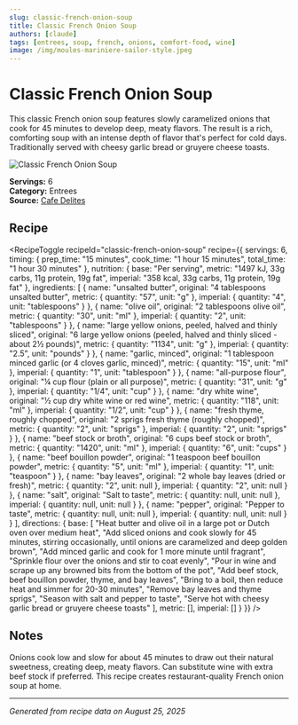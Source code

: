 ```yaml
---
slug: classic-french-onion-soup
title: Classic French Onion Soup
authors: [claude]
tags: [entrees, soup, french, onions, comfort-food, wine]
image: /img/moules-mariniere-sailor-style.jpeg
---
```



# Classic French Onion Soup

This classic French onion soup features slowly caramelized onions that cook for 45 minutes to develop deep, meaty flavors. The result is a rich, comforting soup with an intense depth of flavor that's perfect for cold days. Traditionally served with cheesy garlic bread or gruyere cheese toasts.

![Classic French Onion Soup](/img/moules-mariniere-sailor-style.jpeg)

**Servings:** 6  
**Category:** Entrees  
**Source:** [Cafe Delites](https://cafedelites.com/french-onion-soup/#wprm-recipe-container-62452)

## Recipe

<RecipeToggle 
  recipeId="classic-french-onion-soup"
  recipe={{
  servings: 6,
  timing: {
    prep_time: "15 minutes",
    cook_time: "1 hour 15 minutes",
    total_time: "1 hour 30 minutes"
  },
  nutrition: {
    base: "Per serving",
    metric: "1497 kJ, 33g carbs, 11g protein, 19g fat",
    imperial: "358 kcal, 33g carbs, 11g protein, 19g fat"
  },
  ingredients: [
    {
      name: "unsalted butter",
      original: "4 tablespoons unsalted butter",
      metric: { quantity: "57", unit: "g" },
      imperial: { quantity: "4", unit: "tablespoons" }
    },
    {
      name: "olive oil",
      original: "2 tablespoons olive oil",
      metric: { quantity: "30", unit: "ml" },
      imperial: { quantity: "2", unit: "tablespoons" }
    },
    {
      name: "large yellow onions, peeled, halved and thinly sliced",
      original: "6 large yellow onions (peeled, halved and thinly sliced - about 2½ pounds)",
      metric: { quantity: "1134", unit: "g" },
      imperial: { quantity: "2.5", unit: "pounds" }
    },
    {
      name: "garlic, minced",
      original: "1 tablespoon minced garlic (or 4 cloves garlic, minced)",
      metric: { quantity: "15", unit: "ml" },
      imperial: { quantity: "1", unit: "tablespoon" }
    },
    {
      name: "all-purpose flour",
      original: "¼ cup flour (plain or all purpose)",
      metric: { quantity: "31", unit: "g" },
      imperial: { quantity: "1/4", unit: "cup" }
    },
    {
      name: "dry white wine",
      original: "½ cup dry white wine or red wine",
      metric: { quantity: "118", unit: "ml" },
      imperial: { quantity: "1/2", unit: "cup" }
    },
    {
      name: "fresh thyme, roughly chopped",
      original: "2 sprigs fresh thyme (roughly chopped)",
      metric: { quantity: "2", unit: "sprigs" },
      imperial: { quantity: "2", unit: "sprigs" }
    },
    {
      name: "beef stock or broth",
      original: "6 cups beef stock or broth",
      metric: { quantity: "1420", unit: "ml" },
      imperial: { quantity: "6", unit: "cups" }
    },
    {
      name: "beef bouillon powder",
      original: "1 teaspoon beef bouillon powder",
      metric: { quantity: "5", unit: "ml" },
      imperial: { quantity: "1", unit: "teaspoon" }
    },
    {
      name: "bay leaves",
      original: "2 whole bay leaves (dried or fresh)",
      metric: { quantity: "2", unit: null },
      imperial: { quantity: "2", unit: null }
    },
    {
      name: "salt",
      original: "Salt to taste",
      metric: { quantity: null, unit: null },
      imperial: { quantity: null, unit: null }
    },
    {
      name: "pepper",
      original: "Pepper to taste",
      metric: { quantity: null, unit: null },
      imperial: { quantity: null, unit: null }
    }
  ],
  directions: {
    base: [
      "Heat butter and olive oil in a large pot or Dutch oven over medium heat",
      "Add sliced onions and cook slowly for 45 minutes, stirring occasionally, until onions are caramelized and deep golden brown",
      "Add minced garlic and cook for 1 more minute until fragrant",
      "Sprinkle flour over the onions and stir to coat evenly",
      "Pour in wine and scrape up any browned bits from the bottom of the pot",
      "Add beef stock, beef bouillon powder, thyme, and bay leaves",
      "Bring to a boil, then reduce heat and simmer for 20-30 minutes",
      "Remove bay leaves and thyme sprigs",
      "Season with salt and pepper to taste",
      "Serve hot with cheesy garlic bread or gruyere cheese toasts"
    ],
    metric: [],
    imperial: []
  }
}} />

## Notes

Onions cook low and slow for about 45 minutes to draw out their natural sweetness, creating deep, meaty flavors. Can substitute wine with extra beef stock if preferred. This recipe creates restaurant-quality French onion soup at home.

---

*Generated from recipe data on August 25, 2025*